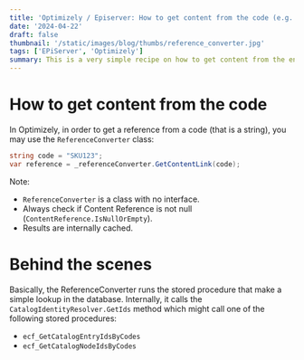 ```yaml
---
title: 'Optimizely / Episerver: How to get content from the code (e.g. SKU number)'
date: '2024-04-22'
draft: false
thumbnail: '/static/images/blog/thumbs/reference_converter.jpg'
tags: ['EPiServer', 'Optimizely']
summary: This is a very simple recipe on how to get content from the entry/node code in the Optimizely. Let's dig in!
---
```


# How to get content from the code

In Optimizely, in order to get a reference from a code (that is a string), you may use the `ReferenceConverter` class:

```csharp
string code = "SKU123";
var reference = _referenceConverter.GetContentLink(code);
```

Note:

* `ReferenceConverter` is a class with no interface.
* Always check if Content Reference is not null (`ContentReference.IsNullOrEmpty`).
* Results are internally cached.

# Behind the scenes

Basically, the ReferenceConverter runs the stored procedure that make a simple lookup in the database. Internally, it calls the `CatalogIdentityResolver.GetIds` method which might call one of the following stored procedures:

* `ecf_GetCatalogEntryIdsByCodes`
* `ecf_GetCatalogNodeIdsByCodes`